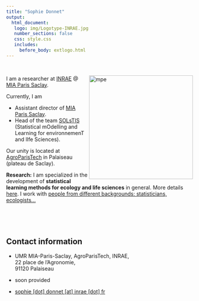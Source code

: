 ```yaml
---
title: "Sophie Donnet"
output: 
  html_document:
   logo: img/Logotype-INRAE.jpg
   number_sections: false
   css: style.css
   includes:
     before_body: extlogo.html
---
```


<br>
  

<img src="img/sophie_donnet_profile.jpg" alt="mpe" width = "280px" align="right"> </img>

  
I am a researcher at  [INRAE](https://www.inrae.fr/) @ [MIA Paris Saclay](https://www6.inrae.fr/mia-paris). 

Currently, I am 
  
  * Assistant director of [MIA Paris Saclay](https://www6.inrae.fr/mia-paris). 
  * Head of the team [SOLsTIS](https://www6.inrae.fr/mia-paris/Equipes/SOLsTIS) (Statistical mOdelling and Learning for environnemenT and lIfe Sciences).  


Our unity is located at [AgroParisTech](https://www.agroparistech.fr) in Palaiseau (plateau de Saclay). 

**Research:** I am specialized in the development of **statistical learning methods for ecology and life sciences** in general.  More details [here](research.html). I work with [people from different backgrounds: statisticians, ecologists...](collaborators.html)

  
  
 
<br>

<br>
    
## Contact information



- <i class="fas fa-map-marker"></i> UMR MIA-Paris-Saclay, AgroParisTech, INRAE, </br>
  22 place de l’Agronomie, </br>
  91120 Palaiseau</br>
  
- <i class="fa fa-phone"></i> soon provided

- <i class="fa fa-at"></i> <a href="mailto:sophie.donnet@inrae.fr
">sophie [dot] donnet  [at] inrae [dot] fr</a>


